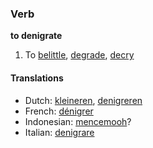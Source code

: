 ===Verb===
'''to denigrate'''

#To [[belittle]], [[degrade]], [[decry]]

==== Translations ====
*Dutch: [[kleineren]], [[denigreren]]
*French: [[dénigrer]]
*Indonesian: [[cemooh|mencemooh]]?
*Italian: [[denigrare]]